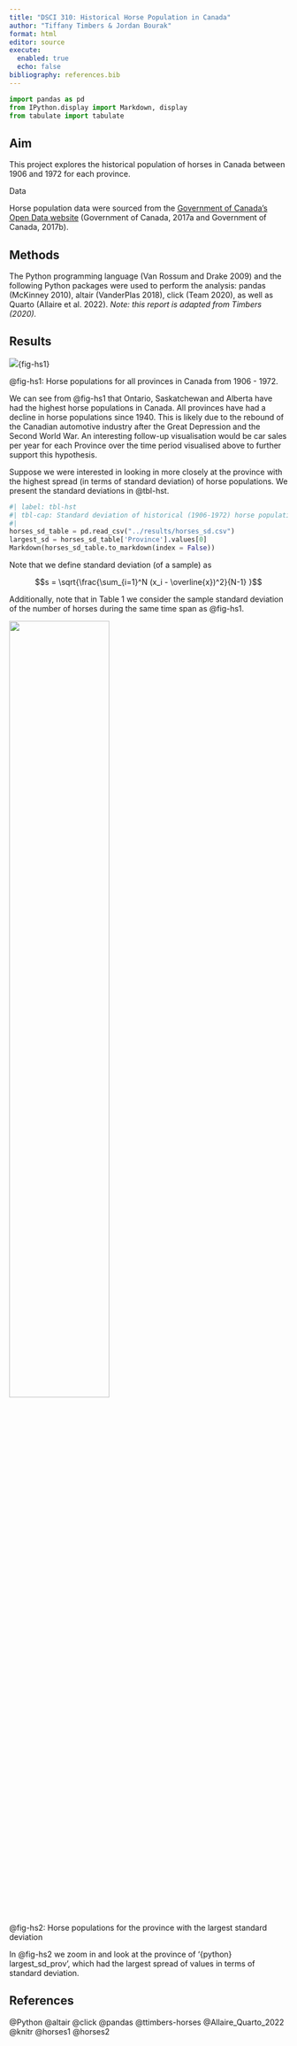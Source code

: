 ```yaml
---
title: "DSCI 310: Historical Horse Population in Canada"
author: "Tiffany Timbers & Jordan Bourak"
format: html
editor: source
execute:
  enabled: true
  echo: false
bibliography: references.bib
---
```


```python
import pandas as pd
from IPython.display import Markdown, display
from tabulate import tabulate
```

## Aim

This project explores the historical population of horses in Canada 
between 1906 and 1972 for each province.

Data

Horse population data were sourced from the 
[Government of Canada's Open Data website](http://open.canada.ca/en/open-data) 
(Government of Canada, 2017a and Government of Canada, 2017b).

## Methods

The Python programming language (Van Rossum and Drake 2009)
and the following Python packages were used to perform the analysis: 
pandas (McKinney 2010), altair (VanderPlas 2018), click (Team 2020), 
as well as Quarto (Allaire et al. 2022). 
*Note: this report is adapted from Timbers (2020).* 

## Results

![](../results/horse_pops_plot.png){fig-hs1}

@fig-hs1: Horse populations for all provinces in Canada from 1906 - 1972.

We can see from @fig-hs1 that Ontario, Saskatchewan and Alberta 
have had the highest horse populations in Canada. 
All provinces have had a decline in horse populations since 1940. 
This is likely due to the rebound of the Canadian automotive industry 
after the Great Depression and the Second World War. 
An interesting follow-up visualisation would be car sales per year 
for each Province over the time period visualised above 
to further support this hypothesis.

Suppose we were interested in looking in more closely at the province 
with the highest spread (in terms of standard deviation) of horse populations. 
We present the standard deviations in @tbl-hst.


```python
#| label: tbl-hst
#| tbl-cap: Standard deviation of historical (1906-1972) horse populations for each Canadian province.
#| 
horses_sd_table = pd.read_csv("../results/horses_sd.csv")
largest_sd = horses_sd_table['Province'].values[0]
Markdown(horses_sd_table.to_markdown(index = False))
```

Note that we define standard deviation (of a sample) as

$$s = \sqrt{\frac{\sum_{i=1}^N (x_i - \overline{x})^2}{N-1} }$$

Additionally, note that in Table 1 we consider the sample standard deviation of the number of horses during the same time span as @fig-hs1.

![](../results/horse_pops_plot_largest_sd.png){#fig-hs2 width=60%}

@fig-hs2: Horse populations for the province with the largest standard deviation

In @fig-hs2 we zoom in and look at the province of '{python} largest_sd_prov', which had the largest spread of values in terms of standard deviation.

## References

@Python
@altair
@click
@pandas
@ttimbers-horses
@Allaire_Quarto_2022
@knitr
@horses1
@horses2

